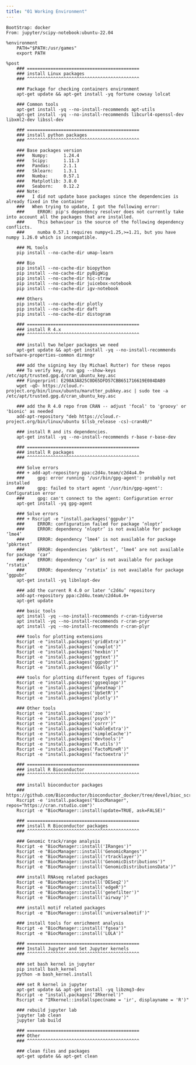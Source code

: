 ```yaml
---
title: "01 Working Environment"
---
```


```
BootStrap: docker
From: jupyter/scipy-notebook:ubuntu-22.04

%environment
    PATH="$PATH:/usr/games"
    export PATH

%post    
    ### ===========================================
    ### install Linux packages
    ### ^^^^^^^^^^^^^^^^^^^^^^^^^^^^^^^^^^^^^^^^^^^

    ### Package for checking containers environment
    apt-get update && apt-get install -yq fortune cowsay lolcat

    ### Common tools
    apt-get install -yq --no-install-recommends apt-utils
    apt-get install -yq --no-install-recommends libcurl4-openssl-dev libxml2-dev libssl-dev

    ### ===========================================
    ### install python packages
    ### ^^^^^^^^^^^^^^^^^^^^^^^^^^^^^^^^^^^^^^^^^^^
    
    ### Base packages version
    ###   Numpy:      1.24.4
    ###   Scipy:      1.11.3
    ###   Pandas:     2.1.1
    ###   Sklearn:    1.3.1
    ###   Numba:      0.57.1
    ###   Matplotlib: 3.8.0
    ###   Seaborn:    0.12.2
    ### Note: 
    ###   I did not update base packages since the dependencies is already fixed in the container
    ###   When trying to update, I got the following error:
    ###     ERROR: pip's dependency resolver does not currently take into account all the packages that are installed. 
    ###     This behaviour is the source of the following dependency conflicts.
    ###     numba 0.57.1 requires numpy<1.25,>=1.21, but you have numpy 1.26.0 which is incompatible.
    
    ### ML tools
    pip install --no-cache-dir umap-learn

    ### Bio
    pip install --no-cache-dir biopython
    pip install --no-cache-dir pyBigWig
    pip install --no-cache-dir hic-straw
    pip install --no-cache-dir juicebox-notebook
    pip install --no-cache-dir igv-notebook

    ### Others
    pip install --no-cache-dir plotly
    pip install --no-cache-dir daft
    pip install --no-cache-dir distogram
    
    ### ===========================================
    ### install R 4.x
    ### ^^^^^^^^^^^^^^^^^^^^^^^^^^^^^^^^^^^^^^^^^^^

    ### install two helper packages we need
    apt-get update && apt-get install -yq --no-install-recommends software-properties-common dirmngr

    ### add the signing key (by Michael Rutter) for these repos
    ### To verify key, run gpg --show-keys /etc/apt/trusted.gpg.d/cran_ubuntu_key.asc 
    ### Fingerprint: E298A3A825C0D65DFD57CBB651716619E084DAB9
    wget -qO- https://cloud.r-project.org/bin/linux/ubuntu/marutter_pubkey.asc | sudo tee -a /etc/apt/trusted.gpg.d/cran_ubuntu_key.asc
    
    ### add the R 4.0 repo from CRAN -- adjust 'focal' to 'groovy' or 'bionic' as needed
    add-apt-repository "deb https://cloud.r-project.org/bin/linux/ubuntu $(lsb_release -cs)-cran40/"
    
    ### install R and its dependencies.
    apt-get install -yq --no-install-recommends r-base r-base-dev

    ### ===========================================
    ### install R packages
    ### ^^^^^^^^^^^^^^^^^^^^^^^^^^^^^^^^^^^^^^^^^^^

    ### Solve errors
    ### + add-apt-repository ppa:c2d4u.team/c2d4u4.0+
    ###     gpg: error running '/usr/bin/gpg-agent': probably not installed
    ###     gpg: failed to start agent '/usr/bin/gpg-agent': Configuration error
    ###     gpg: can't connect to the agent: Configuration error
    apt-get install -yq gpg-agent

    ### Solve errors
    ### + Rscript -e "install.packages('ggpubr')"
    ###     ERROR: configuration failed for package ‘nloptr’
    ###     ERROR: dependency ‘nloptr’ is not available for package ‘lme4’
    ###     ERROR: dependency ‘lme4’ is not available for package ‘pbkrtest’
    ###     ERROR: dependencies ‘pbkrtest’, ‘lme4’ are not available for package ‘car’
    ###     ERROR: dependency ‘car’ is not available for package ‘rstatix’
    ###     ERROR: dependency ‘rstatix’ is not available for package ‘ggpubr’
    apt-get install -yq libnlopt-dev

    ### add the current R 4.0 or later ‘c2d4u’ repository
    add-apt-repository ppa:c2d4u.team/c2d4u4.0+
    apt-get update

    ### basic tools
    apt install -yq --no-install-recommends r-cran-tidyverse
    apt install -yq --no-install-recommends r-cran-pryr
    apt install -yq --no-install-recommends r-cran-plyr
    
    ### tools for plotting extensions
    Rscript -e "install.packages('gridExtra')"
    Rscript -e "install.packages('cowplot')"
    Rscript -e "install.packages('hexbin')"
    Rscript -e "install.packages('ggtext')"
    Rscript -e "install.packages('ggpubr')"
    Rscript -e "install.packages('GGally')"

    ### tools for plotting different types of figures
    Rscript -e "install.packages('ggseqlogo')"
    Rscript -e "install.packages('pheatmap')"
    Rscript -e "install.packages('UpSetR')"
    Rscript -e "install.packages('plotly')"
    
    ### Other tools
    Rscript -e "install.packages('zoo')"
    Rscript -e "install.packages('psych')"
    Rscript -e "install.packages('corrr')"
    Rscript -e "install.packages('kableExtra')"
    Rscript -e "install.packages('simpleCache')"
    Rscript -e "install.packages('devtools')"
    Rscript -e "install.packages('R.utils')"
    Rscript -e "install.packages('FactoMineR')"
    Rscript -e "install.packages('factoextra')"

    ### ===========================================
    ### install R Bioconductor
    ### ^^^^^^^^^^^^^^^^^^^^^^^^^^^^^^^^^^^^^^^^^^^

    ### install bioconductor packages
    ### https://github.com/Bioconductor/bioconductor_docker/tree/devel/bioc_scripts
    Rscript -e 'install.packages("BiocManager", repos="https://cran.rstudio.com")'
    Rscript -e "BiocManager::install(update=TRUE, ask=FALSE)"

    ### ===========================================
    ### install R Bioconductor packages
    ### ^^^^^^^^^^^^^^^^^^^^^^^^^^^^^^^^^^^^^^^^^^^

    ### Genomic track/range analysis
    Rscript -e "BiocManager::install('IRanges')"
    Rscript -e "BiocManager::install('GenomicRanges')"
    Rscript -e "BiocManager::install('rtracklayer')"
    Rscript -e "BiocManager::install('GenomicDistributions')"
    Rscript -e "BiocManager::install('GenomicDistributionsData')"
    
    ### install RNAseq related packages
    Rscript -e "BiocManager::install('DESeq2')"
    Rscript -e "BiocManager::install('edgeR')"
    Rscript -e "BiocManager::install('genefilter')"
    Rscript -e "BiocManager::install('airway')"
    
    ### install motif related packages
    Rscript -e "BiocManager::install('universalmotif')"

    ### install tools for enrichment analysis
    Rscript -e "BiocManager::install('fgsea')"
    Rscript -e "BiocManager::install('LOLA')"
    
    ### =========================================== 
    ### Install Jupyter and Set Jupyter kernels
    ### ^^^^^^^^^^^^^^^^^^^^^^^^^^^^^^^^^^^^^^^^^^^
    
    ### set bash kernel in jupyter
    pip install bash_kernel
    python -m bash_kernel.install
    
    ### set R kernel in jupyter
    apt-get update && apt-get install -yq libzmq3-dev
    Rscript -e "install.packages('IRkernel')"
    Rscript -e "IRkernel::installspec(name = 'ir', displayname = 'R')"

    ### rebuild jupyter lab
    jupyter lab clean
    jupyter lab build

    ### ===========================================
    ### Other
    ### ^^^^^^^^^^^^^^^^^^^^^^^^^^^^^^^^^^^^^^^^^^^
    
    ### clean files and packages
    apt-get update && apt-get clean
```